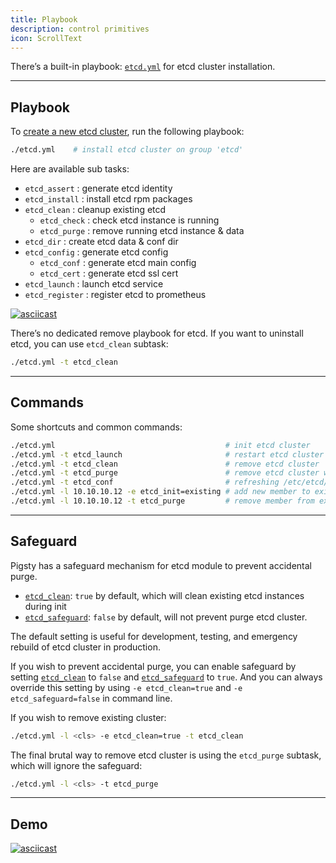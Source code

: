 ```yaml
---
title: Playbook
description: control primitives
icon: ScrollText
---
```


There’s a built-in playbook: [`etcd.yml`](https://github.com/pgsty/pigsty/blob/main/etcd.yml) for etcd cluster installation.

------

## Playbook

To [create a new etcd cluster](/docs/etcd/admin/#create-cluster), run the following playbook:

```bash
./etcd.yml    # install etcd cluster on group 'etcd'
```

Here are available sub tasks:

- `etcd_assert` : generate etcd identity
- `etcd_install` : install etcd rpm packages
- `etcd_clean` : cleanup existing etcd
  - `etcd_check` : check etcd instance is running
  - `etcd_purge` : remove running etcd instance & data
- `etcd_dir` : create etcd data & conf dir
- `etcd_config` : generate etcd config
  - `etcd_conf` : generate etcd main config
  - `etcd_cert` : generate etcd ssl cert
- `etcd_launch` : launch etcd service
- `etcd_register` : register etcd to prometheus

[![asciicast](https://asciinema.org/a/566414.svg)](https://asciinema.org/a/566414)

There’s no dedicated remove playbook for etcd. If you want to uninstall etcd, you can use `etcd_clean` subtask:

```bash
./etcd.yml -t etcd_clean
```



------

## Commands

Some shortcuts and common commands:

```bash
./etcd.yml                                      # init etcd cluster
./etcd.yml -t etcd_launch                       # restart etcd cluster
./etcd.yml -t etcd_clean                        # remove etcd cluster
./etcd.yml -t etcd_purge                        # remove etcd cluster with brute force
./etcd.yml -t etcd_conf                         # refreshing /etc/etcd/etcd.conf
./etcd.yml -l 10.10.10.12 -e etcd_init=existing # add new member to existing etcd cluster
./etcd.yml -l 10.10.10.12 -t etcd_purge         # remove member from existing etcd cluster
```



------

## Safeguard

Pigsty has a safeguard mechanism for etcd module to prevent accidental purge.

- [`etcd_clean`](/docs/etcd/param#etcd_clean): `true` by default, which will clean existing etcd instances during init
- [`etcd_safeguard`](/docs/etcd/param#etcd_safeguard): `false` by default, will not prevent purge etcd cluster.

The default setting is useful for development, testing, and emergency rebuild of etcd cluster in production.

If you wish to prevent accidental purge, you can enable safeguard by setting [`etcd_clean`](/docs/etcd/param#etcd_clean) to `false` and [`etcd_safeguard`](/docs/etcd/param#etcd_safeguard) to `true`.
And you can always override this setting by using `-e etcd_clean=true` and `-e etcd_safeguard=false` in command line.

If you wish to remove existing cluster:

```bash
./etcd.yml -l <cls> -e etcd_clean=true -t etcd_clean
```

The final brutal way to remove etcd cluster is using the `etcd_purge` subtask, which will ignore the safeguard:

```bash
./etcd.yml -l <cls> -t etcd_purge
```

------

## Demo

[![asciicast](https://asciinema.org/a/566415.svg)](https://asciinema.org/a/566415)
